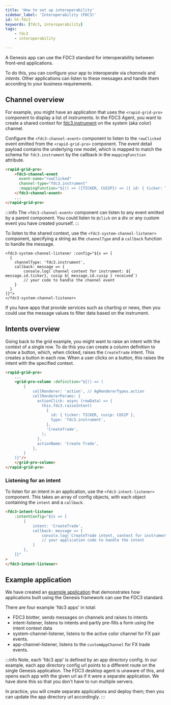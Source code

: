```yaml
---
title: 'How to set up interoperability'
sidebar_label: 'Interoperability (FDC3)'
id: ht-fdc3
keywords: [fdc3, interoperability]
tags:
    - fdc3
    - interoperability

---
```





A Genesis app can use the FDC3 standard for interoperability between front-end applications. 

To do this, you can configure your app to interoperate via *channels* and *intents*. Other applications can listen to these messages and handle them according to your business requirements.

## Channel overview

For example, you might have an application that uses the `<rapid-grid-pro>` component to display a list of instruments. In the FDC3 Agent, you want to create a shared context for [fdc3.instrument](https://fdc3.finos.org/docs/intents/ref/ViewInstrument) on the system (aka color) channel.

Configure the `<fdc3-channel-event>` component to listen to the `rowClicked` event emitted from the `<rapid-grid-pro>` component. The event detail payload contains the underlying row model, which is mapped to match the schema for `fdc3.instrument` by the callback in the `mappingFunction` attribute.

```html
<rapid-grid-pro>
    <fdc3-channel-event
      event-name="rowClicked"
      channel-type="fdc3.instrument"
      :mappingFunction="${() => ({TICKER, CUSIP}) => ({ id: { ticker: TICKER, cusip: CUSIP }) }}">
    </fdc3-channel-event>
    ...
</rapid-grid-pro>
```

:::info
The `<fdc3-channel-event>` component can listen to any event emitted by a parent component. You could listen to `@click` on a div or any custom event you have created yourself.
:::

To listen to the shared context, use the `<fdc3-system-channel-listener>` component, specifying a string as the `channelType` and a `callback` function to handle the message.

```
<fdc3-system-channel-listener :config="${x => [
  {
    channelType: 'fdc3.instrument',
    callback: message => {
        console.log(`channel context for instrument: ${ message.id.ticker}, cusip ${ message.id.cusip } received`)
        // your code to handle the channel event
    }
  }
]}">
</fdc3-system-channel-listener>
```

If you have apps that provide services such as charting or news, then you could use the message values to filter data based on the instrument.

## Intents overview

Going back to the grid example, you might want to raise an intent with the context of a single row. To do this you can create a column definition to show a button, which, when clicked, raises the `CreateTrade` intent. This creates a button in each row. When a user clicks on a button, this raises the intent with the specified context.

```html
<rapid-grid-pro>
    ...
    <grid-pro-column :definition="${() => (
        {
            cellRenderer: 'action', // AgRendererTypes.action
            cellRendererParams: {
              actionClick: async (rowData) => {
                this.fdc3.raiseIntent(
                  {
                    id: { ticker: TICKER, cusip: CUSIP },
                    type: 'fdc3.instrument',
                  },
                  'CreateTrade',
                );
              },
              actionName: 'Create Trade',
            },
        }
    )}"/>
    </grid-pro-column>
</rapid-grid-pro>
```

### Listening for an intent
To listen for an intent in an application, use the `<fdc3-intent-listener>` component. This takes an array of config objects, with each object containing the `intent` and a `callback`.

```html
<fdc3-intent-listener
    :intentConfig="${x => [
        {
            intent: 'CreateTrade',
            callback: message => {
                console.log(`CreateTrade intent, context for instrument: ${ message.id.ticker}, cusip ${ message.id.cusip } received`);
                // your application code to handle the intent
            }
        },
    ]}"
>
</fdc3-intent-listener>
```

## Example application
We have created an [example application](https://github.com/genesiscommunitysuccess/howto-fdc3) that demonstrates how applications built using the Genesis framework can use the FDC3 standard.

There are four example 'fdc3 apps' in total:

- FDC3 blotter, sends messages on channels and raises to intents
- intent-listener, listens to intents and partly pre-fills a form using the intent context data
- system-channel-listener, listens to the active color channel for FX pair events.
- app-channel-listener, listens to the `customAppChannel` for FX trade events.

:::info
Note, each 'fdc3 app' is defined by an app directory config. In our example, each app directory config url points to a different route on the single Genesis application. The FDC3 desktop agent is unaware of this, and opens each app with the given url as if it were a separate application. We have done this so that you don't have to run multiple servers.

In practice, you will create separate applications and deploy them; then you can update the app directory url accordingly.
:::
